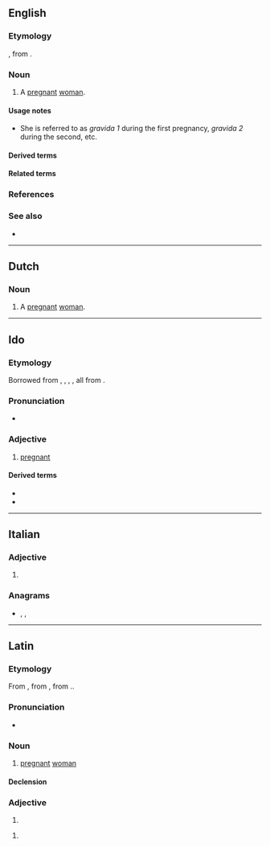 {{also|grávida|gravidă}}
==English==

===Etymology===
{{PIE root|en|gʷreh₂}}
{{bor|en|la|gravida}}, from {{m|la|gravis||heavy}}.

===Noun===
{{en-noun|s|gravidae}}

# {{lb|en|medicine}} A [[pregnant]] [[woman]].

====Usage notes====
* She is referred to as ''gravida 1'' during the first pregnancy, ''gravida 2'' during the second, etc.

====Derived terms====
{{der3|lang=en|title=Terms derived from ''gravida''|multigravida|nulligravida|primigravida|secundigravida}}

====Related terms====
{{rel3|lang=en|title=Terms related to ''gravida''|gravid|gravidity|gravidly|multigravid|multigravidity|nulligravid|primigravid|primigravidity|primigravity|secundigravid}}

===References===
<references />

===See also===
* {{l|en|para}}

----

==Dutch==

===Noun===
{{nl-noun|f|gravidae|pl2=-'s|gravidaatje}}

# {{lb|nl|gynaecology}} A [[pregnant]] [[woman]].

----

==Ido==

===Etymology===
Borrowed from {{bor|io|en|gravid}}, {{bor|io|fr|gravide}}, {{bor|io|es|grávido}}, {{bor|io|it|gravido}}, all from {{der|io|la|gravidus}}.

===Pronunciation===
* {{IPA|lang=io|/ɡraˈvi.da/}}

===Adjective===
{{io-adj}}

# [[pregnant]]

====Derived terms====
* {{l|io|gravideskar||to get pregnant}}
* {{l|io|gravidigar||to make pregnant}}

----

==Italian==

===Adjective===
{{head|it|adjective form}}

# {{feminine singular of|gravido|lang=it}}

===Anagrams===
* {{l|it|dragavi}}, {{l|it|gradiva}}, {{l|it|gridava}}

----

==Latin==

===Etymology===
{{PIE root|la|gʷreh₂}}
From {{m|la|gravidus||laden, pregnant}}, from {{affix|la|gravō|-idus}}, from {{m|la|gravis||heavy}}..

===Pronunciation===
* {{la-IPA|eccl=yes}}

===Noun===
{{la-noun|gravida|gravidae|f|first}}

# {{lb|la|Medieval Latin}} [[pregnant]] [[woman]]

====Declension====
{{la-decl-1st|gravid}}

===Adjective===
{{head|la|adjective form}}

# {{inflection of|gravidus||nom|and|voc|s|f|;|nom|and|voc|and|acc|p|n|lang=la}}

{{head|la|adjective form|head=gravidā}}

# {{inflection of|gravidus||abl|s|f|lang=la}}